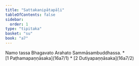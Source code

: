 ```yaml
---
title: "Sattakanipātapāḷi"
tableOfContents: false
sidebar:
  order: 1
type: "tipitaka"
basket: "su"
book: "a7"
---
```


<Paragraph number="1" type="center" book="a7">
Namo tassa Bhagavato Arahato Sammāsambuddhassa.

</Paragraph>

<TableOfContents book="a7">
* [1 Paṭhamapaṇṇāsaka](16a7/1)
* [2 Dutiyapaṇṇāsaka](16a7/2)
</TableOfContents>

